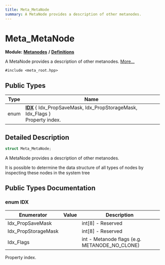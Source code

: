 ```yaml
---
title: Meta_MetaNode
summary: A MetaNode provides a description of other metanodes. 
---
```


# Meta_MetaNode

**Module:** **[Metanodes](../../modules/metanodes/index.mdx)** **/** **[Definitions](../../modules/metanodes/definitions.mdx)**

A MetaNode provides a description of other metanodes.  [More...](#detailed-description)

`#include <meta_root.hpp>`

## Public Types

| Type           | Name           |
| -------------- | -------------- |
| enum| **[IDX](#enum-idx)** \{ Idx_PropSaveMask, Idx_PropStorageMask, Idx_Flags \}<br />Property index.  |

## Detailed Description

```cpp
struct Meta_MetaNode;
```

A MetaNode provides a description of other metanodes. 

It is possible to determine the data structure of all types of nodes by inspecting these nodes in the system tree 

## Public Types Documentation

### enum IDX

| Enumerator | Value | Description |
| ---------- | ----- | ----------- |
| Idx_PropSaveMask | | int[8] - Reserved   |
| Idx_PropStorageMask | | int[8] - Reserved   |
| Idx_Flags | | int - Metanode flags (e.g. METANODE_NO_CLONE)   |

Property index. 
